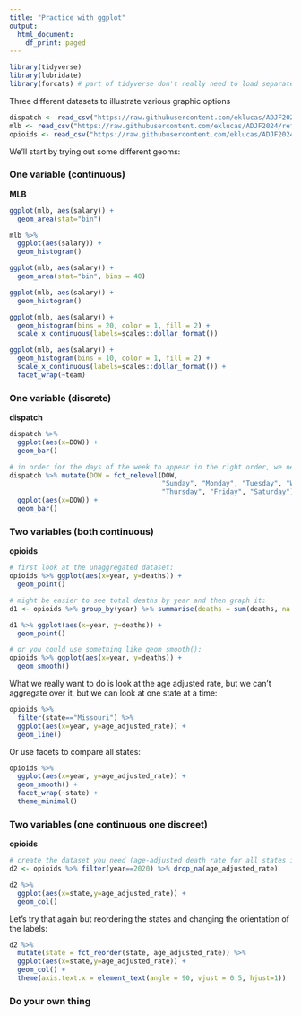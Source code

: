 ```yaml
---
title: "Practice with ggplot"
output:
  html_document:
    df_print: paged
---
```


```r
library(tidyverse)
library(lubridate)
library(forcats) # part of tidyverse don't really need to load separately
```

Three different datasets to illustrate various graphic options
```r
dispatch <- read_csv("https://raw.githubusercontent.com/eklucas/ADJF2024/refs/heads/main/graphing/dispatch.csv")
mlb <- read_csv("https://raw.githubusercontent.com/eklucas/ADJF2024/refs/heads/main/graphing/mlb.csv")
opioids <- read_csv("https://raw.githubusercontent.com/eklucas/ADJF2024/refs/heads/main/graphing/opioid-deaths.csv")
```

We'll start by trying out some different geoms:

### One variable (continuous)

**MLB**

```r
ggplot(mlb, aes(salary)) +
  geom_area(stat="bin")

mlb %>% 
  ggplot(aes(salary)) +
  geom_histogram()
```

```r
ggplot(mlb, aes(salary)) +
  geom_area(stat="bin", bins = 40)
```

```r
ggplot(mlb, aes(salary)) +
  geom_histogram()
```

```r
ggplot(mlb, aes(salary)) +
  geom_histogram(bins = 20, color = 1, fill = 2) +
  scale_x_continuous(labels=scales::dollar_format())
```

```r
ggplot(mlb, aes(salary)) +
  geom_histogram(bins = 10, color = 1, fill = 2) +
  scale_x_continuous(labels=scales::dollar_format()) +
  facet_wrap(~team)

```

### One variable (discrete)

**dispatch**

```r
dispatch %>% 
  ggplot(aes(x=DOW)) +
  geom_bar()

# in order for the days of the week to appear in the right order, we need to turn that column into a factor:
dispatch %>% mutate(DOW = fct_relevel(DOW,
                                      "Sunday", "Monday", "Tuesday", "Wednesday", 
                                      "Thursday", "Friday", "Saturday")) %>% 
  ggplot(aes(x=DOW)) +
  geom_bar()
```

### Two variables (both continuous)

**opioids**

```r
# first look at the unaggregated dataset:
opioids %>% ggplot(aes(x=year, y=deaths)) +
  geom_point()

# might be easier to see total deaths by year and then graph it:
d1 <- opioids %>% group_by(year) %>% summarise(deaths = sum(deaths, na.rm=T))

d1 %>% ggplot(aes(x=year, y=deaths)) +
  geom_point()

# or you could use something like geom_smooth():
opioids %>% ggplot(aes(x=year, y=deaths)) +
  geom_smooth()

```

What we really want to do is look at the age adjusted rate, but we can't aggregate over it, but we can look at one state at a time:

```r
opioids %>%
  filter(state=="Missouri") %>% 
  ggplot(aes(x=year, y=age_adjusted_rate)) +
  geom_line()
```

Or use facets to compare all states:

```r
opioids %>%
  ggplot(aes(x=year, y=age_adjusted_rate)) +
  geom_smooth() +
  facet_wrap(~state) +
  theme_minimal()
```

### Two variables (one continuous one discreet)

**opioids**

```r
# create the dataset you need (age-adjusted death rate for all states in 2020)
d2 <- opioids %>% filter(year==2020) %>% drop_na(age_adjusted_rate)

d2 %>% 
  ggplot(aes(x=state,y=age_adjusted_rate)) +
  geom_col()
```

Let's try that again but reordering the states and changing the orientation of the labels:

```r
d2 %>% 
  mutate(state = fct_reorder(state, age_adjusted_rate)) %>% 
  ggplot(aes(x=state,y=age_adjusted_rate)) +
  geom_col() +
  theme(axis.text.x = element_text(angle = 90, vjust = 0.5, hjust=1))
```

### Do your own thing

```r

 
```
